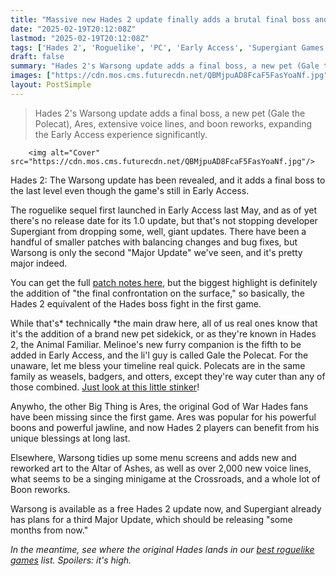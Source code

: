 ```yaml
---
title: "Massive new Hades 2 update finally adds a brutal final boss and, more importantly, a new pet sidekick"
date: "2025-02-19T20:12:08Z"
lastmod: "2025-02-19T20:12:08Z"
tags: ['Hades 2', 'Roguelike', 'PC', 'Early Access', 'Supergiant Games', 'Update', 'Warsong', 'Boss Fight', 'New Content', 'Animal Familiar']
draft: false
summary: "Hades 2's Warsong update adds a final boss, a new pet (Gale the Polecat), Ares,  extensive voice lines, and boon reworks,  expanding the Early Access experience significantly."
images: ["https://cdn.mos.cms.futurecdn.net/QBMjpuAD8FcaF5FasYoaNf.jpg"]
layout: PostSimple
---
```

> Hades 2's Warsong update adds a final boss, a new pet (Gale the Polecat), Ares,  extensive voice lines, and boon reworks,  expanding the Early Access experience significantly.


        <img alt="Cover" src="https://cdn.mos.cms.futurecdn.net/QBMjpuAD8FcaF5FasYoaNf.jpg"/>
        
Hades 2: The Warsong update has been revealed, and it adds a final boss to the last level even though the game's still in Early Access.

The roguelike sequel first launched in Early Access last May, and as of yet there's no release date for its 1.0 update, but that's not stopping developer Supergiant from dropping some, well, giant updates. There have been a handful of smaller patches with balancing changes and bug fixes, but Warsong is only the second "Major Update" we've seen, and it's pretty major indeed.

You can get the full [patch notes here](https://store.steampowered.com/news/app/1145350/view/503942841152569404), but the biggest highlight is definitely the addition of "the final confrontation on the surface," so basically, the Hades 2 equivalent of the Hades boss fight in the first game.

While that's* technically *the main draw here, all of us real ones know that it's the addition of a brand new pet sidekick, or as they're known in Hades 2, the Animal Familiar. Melinoe's new furry companion is the fifth to be added in Early Access, and the li'l guy is called Gale the Polecat. For the unaware, let me bless your timeline real quick. Polecats are in the same family as weasels, badgers, and otters, except they're way cuter than any of those combined. [Just look at this little stinker](https://www.discoverwildlife.com/animal-facts/mammals/facts-about-polecats)!

Anywho, the other Big Thing is Ares, the original God of War Hades fans have been missing since the first game. Ares was popular for his powerful boons and powerful jawline, and now Hades 2 players can benefit from his unique blessings at long last.

Elsewhere, Warsong tidies up some menu screens and adds new and reworked art to the Altar of Ashes, as well as over 2,000 new voice lines, what seems to be a singing minigame at the Crossroads, and a whole lot of Boon reworks.

Warsong is available as a free Hades 2 update now, and Supergiant already has plans for a third Major Update, which should be releasing "some months from now."

*In the meantime, see where the original Hades lands in our *[<em>best roguelike games</em>](https://www.gamesradar.com/best-roguelikes-roguelites/)* list. Spoilers: it's high.*
        